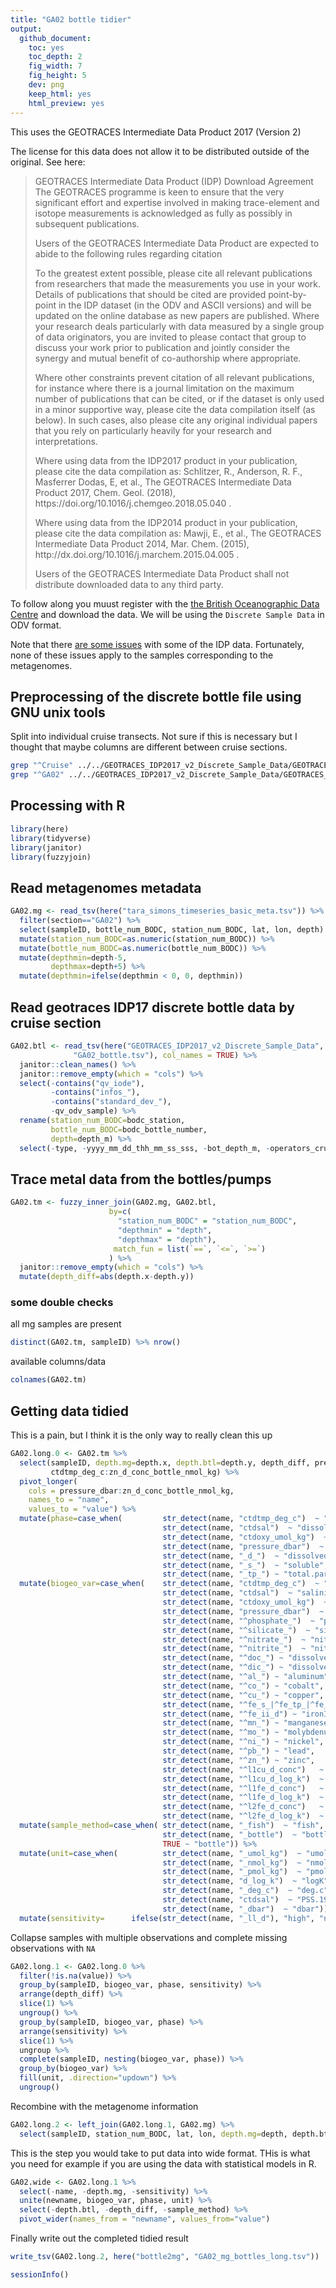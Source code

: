```yaml
---
title: "GA02 bottle tidier"
output:   
  github_document:
    toc: yes
    toc_depth: 2
    fig_width: 7
    fig_height: 5
    dev: png
    keep_html: yes
    html_preview: yes
---
```


This uses the GEOTRACES Intermediate Data Product 2017 (Version 2)

The license for this data does not allow it to be distributed outside of the original. See here:

> GEOTRACES Intermediate Data Product (IDP) Download Agreement
> The GEOTRACES programme is keen to ensure that the very significant effort and expertise involved in making trace-element and isotope measurements is acknowledged as fully as possibly in subsequent publications.
>
>Users of the GEOTRACES Intermediate Data Product are expected to abide to the following rules regarding citation
>
>To the greatest extent possible, please cite all relevant publications from researchers that made the measurements you use in your work. Details of publications that should be cited are provided point-by-point in the IDP dataset (in the ODV and ASCII versions) and will be updated on the online database as new papers are published. Where your research deals particularly with data measured by a single group of data originators, you are invited to please contact that group to discuss your work prior to publication and jointly consider the synergy and mutual benefit of co-authorship where appropriate.
>
>Where other constraints prevent citation of all relevant publications, for instance where there is a journal limitation on the maximum number of publications that can be cited, or if the dataset is only used in a minor supportive way, please cite the data compilation itself (as below). In such cases, also please cite any original individual papers that you rely on particularly heavily for your research and interpretations.
>
>Where using data from the IDP2017 product in your publication, please cite the data compilation as: Schlitzer, R., Anderson, R. F., Masferrer Dodas, E, et al., The GEOTRACES Intermediate Data Product 2017, Chem. Geol. (2018), https://doi.org/10.1016/j.chemgeo.2018.05.040 .
>
>Where using data from the IDP2014 product in your publication, please cite the data compilation as: Mawji, E., et al., The GEOTRACES Intermediate Data Product 2014, Mar. Chem. (2015), http://dx.doi.org/10.1016/j.marchem.2015.04.005 .
>
>Users of the GEOTRACES Intermediate Data Product shall not distribute downloaded data to any third party.

To follow along you muust register with the [the British Oceanographic Data Centre](https://www.bodc.ac.uk/geotraces/data/idp2017/) and download the data. We will be using the `Discrete Sample Data` in ODV format. 

Note that there [are some issues](https://www.bodc.ac.uk/data/documents/nodb/544232/) with some of the IDP data. Fortunately, none of these issues apply to the samples corresponding to the metagenomes.

## Preprocessing of the discrete bottle file using GNU unix tools
Split into individual cruise transects. Not sure if this is necessary but I thought that maybe columns are different between cruise sections.

```bash
grep "^Cruise" ../../GEOTRACES_IDP2017_v2_Discrete_Sample_Data/GEOTRACES_IDP2017_v2_Discrete_Sample_Data_c2f9b27_3.txt > ../../GEOTRACES_IDP2017_v2_Discrete_Sample_Data/GA02_bottle.tsv
grep "^GA02" ../../GEOTRACES_IDP2017_v2_Discrete_Sample_Data/GEOTRACES_IDP2017_v2_Discrete_Sample_Data_c2f9b27_3.txt >> ../../GEOTRACES_IDP2017_v2_Discrete_Sample_Data/GA02_bottle.tsv
```

## Processing with R
```r
library(here)
library(tidyverse)
library(janitor)
library(fuzzyjoin)
```

## Read metagenomes metadata
```r
GA02.mg <- read_tsv(here("tara_simons_timeseries_basic_meta.tsv")) %>% 
  filter(section=="GA02") %>% 
  select(sampleID, bottle_num_BODC, station_num_BODC, lat, lon, depth) %>%
  mutate(station_num_BODC=as.numeric(station_num_BODC)) %>%
  mutate(bottle_num_BODC=as.numeric(bottle_num_BODC)) %>%
  mutate(depthmin=depth-5,
         depthmax=depth+5) %>%
  mutate(depthmin=ifelse(depthmin < 0, 0, depthmin))
```

## Read geotraces IDP17 discrete bottle data by cruise section
```r
GA02.btl <- read_tsv(here("GEOTRACES_IDP2017_v2_Discrete_Sample_Data", 
              "GA02_bottle.tsv"), col_names = TRUE) %>%
  janitor::clean_names() %>%
  janitor::remove_empty(which = "cols") %>%
  select(-contains("qv_iode"), 
         -contains("infos_"), 
         -contains("standard_dev_"), 
         -qv_odv_sample) %>%
  rename(station_num_BODC=bodc_station, 
         bottle_num_BODC=bodc_bottle_number,
         depth=depth_m) %>%
  select(-type, -yyyy_mm_dd_thh_mm_ss_sss, -bot_depth_m, -operators_cruise_name, -cruise_report, -ship_name, -period, -chief_scientist, -geotraces_scientist, - cast_identifier, -bottle_number, -bottle_flag, -firing_sequence, -infos)
```

## Trace metal data from the bottles/pumps
```r
GA02.tm <- fuzzy_inner_join(GA02.mg, GA02.btl, 
                      by=c(
                        "station_num_BODC" = "station_num_BODC",
                        "depthmin" = "depth",
                        "depthmax" = "depth"),
                       match_fun = list(`==`, `<=`, `>=`)
                      ) %>%
  janitor::remove_empty(which = "cols") %>%
  mutate(depth_diff=abs(depth.x-depth.y))
```

### some double checks

all mg samples are present
```r
distinct(GA02.tm, sampleID) %>% nrow()
```

available columns/data
```r
colnames(GA02.tm)
```

## Getting data tidied

This is a pain, but I think it is the only way to really clean this up
```r
GA02.long.0 <- GA02.tm %>%
  select(sampleID, depth.mg=depth.x, depth.btl=depth.y, depth_diff, pressure_dbar,
         ctdtmp_deg_c:zn_d_conc_bottle_nmol_kg) %>%
  pivot_longer(
    cols = pressure_dbar:zn_d_conc_bottle_nmol_kg,
    names_to = "name", 
    values_to = "value") %>%
  mutate(phase=case_when(         str_detect(name, "ctdtmp_deg_c")  ~ "dissolved",
                                  str_detect(name, "ctdsal")  ~ "dissolved",
                                  str_detect(name, "ctdoxy_umol_kg")  ~ "dissolved",
                                  str_detect(name, "pressure_dbar")  ~ "dissolved",
                                  str_detect(name, "_d_")  ~ "dissolved",
                                  str_detect(name, "_s_")  ~ "soluble",
                                  str_detect(name, "_tp_") ~ "total.particulate")) %>%
  mutate(biogeo_var=case_when(    str_detect(name, "ctdtmp_deg_c")  ~ "temperature",
                                  str_detect(name, "ctdsal")  ~ "salinity",
                                  str_detect(name, "ctdoxy_umol_kg")  ~ "oxygen",
                                  str_detect(name, "pressure_dbar")  ~ "pressure",
                                  str_detect(name, "^phosphate_")  ~ "phosphate",
                                  str_detect(name, "^silicate_")  ~ "silicate",
                                  str_detect(name, "^nitrate_")  ~ "nitrate",
                                  str_detect(name, "^nitrite_")  ~ "nitrite",
                                  str_detect(name, "^doc_") ~ "dissolved.organic.carbon",
                                  str_detect(name, "^dic_") ~ "dissolved.inorganic.carbon",
                                  str_detect(name, "^al_") ~ "aluminum",
                                  str_detect(name, "^co_") ~ "cobalt",
                                  str_detect(name, "^cu_") ~ "copper",
                                  str_detect(name, "^fe_s_|^fe_tp_|^fe_d_") ~ "iron",
                                  str_detect(name, "^fe_ii_d") ~ "ironII",
                                  str_detect(name, "^mn_") ~ "manganese",
                                  str_detect(name, "^mo_") ~ "molybdenum",
                                  str_detect(name, "^ni_") ~ "nickel",
                                  str_detect(name, "^pb_") ~ "lead",
                                  str_detect(name, "^zn_") ~ "zinc",
                                  str_detect(name, "^l1cu_d_conc")   ~ "L1.copper.conc",
                                  str_detect(name, "^l1cu_d_log_k")  ~ "L1.copper.bind",
                                  str_detect(name, "^l1fe_d_conc")   ~ "L1.iron.conc",
                                  str_detect(name, "^l1fe_d_log_k")  ~ "L1.iron.bind",
                                  str_detect(name, "^l2fe_d_conc")   ~ "L2.iron.bind",
                                  str_detect(name, "^l2fe_d_log_k")  ~ "L2.iron.logk")) %>%
  mutate(sample_method=case_when( str_detect(name, "_fish")  ~ "fish",
                                  str_detect(name, "_bottle")  ~ "bottle",
                                  TRUE ~ "bottle")) %>%
  mutate(unit=case_when(          str_detect(name, "_umol_kg")  ~ "umol.kg",
                                  str_detect(name, "_nmol_kg")  ~ "nmol.kg",
                                  str_detect(name, "_pmol_kg")  ~ "pmol.kg",
                                  str_detect(name, "d_log_k")  ~ "logK",
                                  str_detect(name, "_deg_c")  ~ "deg.c",
                                  str_detect(name, "ctdsal")  ~ "PSS.1978",
                                  str_detect(name, "_dbar")  ~ "dbar")) %>%
  mutate(sensitivity=      ifelse(str_detect(name, "_ll_d"), "high", "normal"))
```

Collapse samples with multiple observations and complete missing observations with `NA`
```r
GA02.long.1 <- GA02.long.0 %>%
  filter(!is.na(value)) %>% 
  group_by(sampleID, biogeo_var, phase, sensitivity) %>%
  arrange(depth_diff) %>%
  slice(1) %>%
  ungroup() %>%
  group_by(sampleID, biogeo_var, phase) %>%
  arrange(sensitivity) %>%
  slice(1) %>%
  ungroup %>%
  complete(sampleID, nesting(biogeo_var, phase)) %>%
  group_by(biogeo_var) %>%
  fill(unit, .direction="updown") %>% 
  ungroup()
```

Recombine with the metagenome information
```r
GA02.long.2 <- left_join(GA02.long.1, GA02.mg) %>%
  select(sampleID, station_num_BODC, lat, lon, depth.mg=depth, depth.btl, depth_diff, biogeo_var, unit, phase, sample_method, value)
```

This is the step you would take to put data into wide format. THis is what you need for example if you are using the data with statistical models in R.
```r
GA02.wide <- GA02.long.1 %>%
  select(-name, -depth.mg, -sensitivity) %>%
  unite(newname, biogeo_var, phase, unit) %>%
  select(-depth.btl, -depth_diff, -sample_method) %>%
  pivot_wider(names_from = "newname", values_from="value") 
```

Finally write out the completed tidied result
```r
write_tsv(GA02.long.2, here("bottle2mg", "GA02_mg_bottles_long.tsv"))
```

```r
sessionInfo()
```

